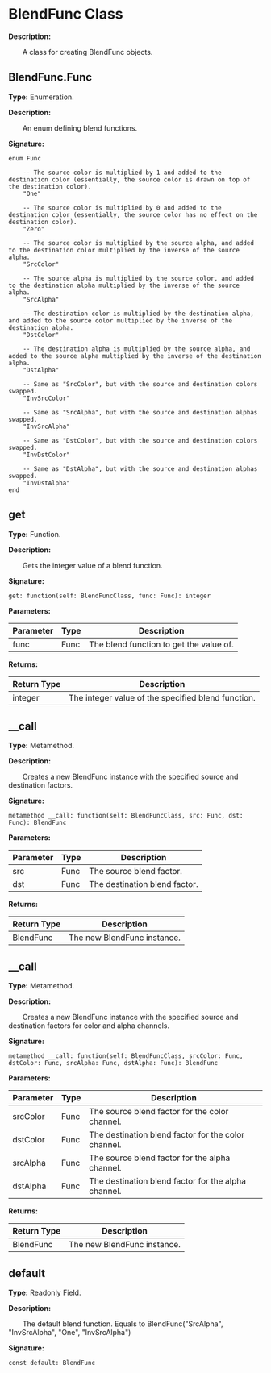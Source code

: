 # BlendFunc Class

**Description:**

&emsp;&emsp;A class for creating BlendFunc objects.

## BlendFunc.Func

**Type:** Enumeration.

**Description:**

&emsp;&emsp;An enum defining blend functions.

**Signature:**
```tl
enum Func

	-- The source color is multiplied by 1 and added to the destination color (essentially, the source color is drawn on top of the destination color).
	"One"

	-- The source color is multiplied by 0 and added to the destination color (essentially, the source color has no effect on the destination color).
	"Zero"

	-- The source color is multiplied by the source alpha, and added to the destination color multiplied by the inverse of the source alpha.
	"SrcColor"

	-- The source alpha is multiplied by the source color, and added to the destination alpha multiplied by the inverse of the source alpha.
	"SrcAlpha"

	-- The destination color is multiplied by the destination alpha, and added to the source color multiplied by the inverse of the destination alpha.
	"DstColor"

	-- The destination alpha is multiplied by the source alpha, and added to the source alpha multiplied by the inverse of the destination alpha.
	"DstAlpha"

	-- Same as "SrcColor", but with the source and destination colors swapped.
	"InvSrcColor"

	-- Same as "SrcAlpha", but with the source and destination alphas swapped.
	"InvSrcAlpha"

	-- Same as "DstColor", but with the source and destination colors swapped.
	"InvDstColor"

	-- Same as "DstAlpha", but with the source and destination alphas swapped.
	"InvDstAlpha"
end
```

## get

**Type:** Function.

**Description:**

&emsp;&emsp;Gets the integer value of a blend function.

**Signature:**
```tl
get: function(self: BlendFuncClass, func: Func): integer
```

**Parameters:**

| Parameter | Type | Description |
| --- | --- | --- |
| func | Func | The blend function to get the value of. |

**Returns:**

| Return Type | Description |
| --- | --- |
| integer | The integer value of the specified blend function. |

## __call

**Type:** Metamethod.

**Description:**

&emsp;&emsp;Creates a new BlendFunc instance with the specified source and destination factors.

**Signature:**
```tl
metamethod __call: function(self: BlendFuncClass, src: Func, dst: Func): BlendFunc
```

**Parameters:**

| Parameter | Type | Description |
| --- | --- | --- |
| src | Func | The source blend factor. |
| dst | Func | The destination blend factor. |

**Returns:**

| Return Type | Description |
| --- | --- |
| BlendFunc | The new BlendFunc instance. |

## __call

**Type:** Metamethod.

**Description:**

&emsp;&emsp;Creates a new BlendFunc instance with the specified source and destination factors for color and alpha channels.

**Signature:**
```tl
metamethod __call: function(self: BlendFuncClass, srcColor: Func, dstColor: Func, srcAlpha: Func, dstAlpha: Func): BlendFunc
```

**Parameters:**

| Parameter | Type | Description |
| --- | --- | --- |
| srcColor | Func | The source blend factor for the color channel. |
| dstColor | Func | The destination blend factor for the color channel. |
| srcAlpha | Func | The source blend factor for the alpha channel. |
| dstAlpha | Func | The destination blend factor for the alpha channel. |

**Returns:**

| Return Type | Description |
| --- | --- |
| BlendFunc | The new BlendFunc instance. |

## default

**Type:** Readonly Field.

**Description:**

&emsp;&emsp;The default blend function.
Equals to BlendFunc("SrcAlpha", "InvSrcAlpha", "One", "InvSrcAlpha")

**Signature:**
```tl
const default: BlendFunc
```